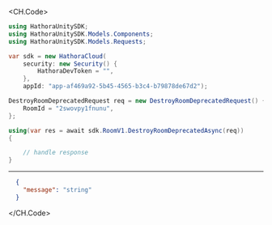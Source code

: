 
<CH.Code>
```csharp DestroyRoomDeprecated.cs
using HathoraUnitySDK;
using HathoraUnitySDK.Models.Components;
using HathoraUnitySDK.Models.Requests;

var sdk = new HathoraCloud(
    security: new Security() {
        HathoraDevToken = "",
    },
    appId: "app-af469a92-5b45-4565-b3c4-b79878de67d2");

DestroyRoomDeprecatedRequest req = new DestroyRoomDeprecatedRequest() {
    RoomId = "2swovpy1fnunu",
};

using(var res = await sdk.RoomV1.DestroyRoomDeprecatedAsync(req))
{

    // handle response
}
```
---

```json Example Response
  {
    "message": "string"
  }
```
</CH.Code>
